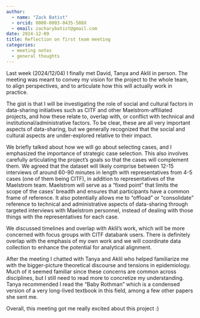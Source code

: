 ```yaml
---
author:
  - name: "Zack Batist"
  - orcid: 0000-0003-0435-508X
  - email: zacharybatist@gmail.com
date: 2024-12-09
title: Reflection on first team meeting
categories:
  - meeting notes
  - general thoughts
---
```


Last week (2024/12/04) I finally met David, Tanya and Aklil in person. The meeting was meant to convey my vision for the project to the whole team, to align perspectives, and to articulate how this will actually work in practice.

The gist is that I will be investigating the role of social and cultural factors in data-sharing initiatives such as CITF and other Maelstrom-affiliated projects, and how these relate to, overlap with, or conflict with technical and institutional/administrative factors. To be clear, these are all very important aspects of data-sharing, but we generally recognized that the social and cultural aspects are under-explored relative to their impact.

We briefly talked about how we will go about selecting cases, and I emphasized the importance of strategic case selection. This also involves carefully articulating the project's goals so that the cases will complement them. We agreed that the dataset will likely comprise between 12-15 interviews of around 60-90 minutes in length with representatives from 4-5 cases (one of them being CITF), in addition to representatives of the Maelstrom team. Maelstrom will serve as a "fixed point" that limits the scope of the cases' breadth and ensures that participants have a common frame of reference. It also potentially allows me to "offload" or "consolidate" reference to technical and administrative aspects of data-sharing through targeted interviews with Maelstrom personnel, instead of dealing with those things with the representatives for each case.

We discussed timelines and overlap with Aklil's work, which will be more concerned with focus groups with CITF databank users. There is definitely overlap with the emphasis of my own work and we will coordinate data collection to enhance the potential for analytical alignment.

After the meeting I chatted with Tanya and Aklil who helped familiarize me with the bigger-picture theoretical discourse and tensions in epidemiology. Much of it seemed familiar since these concerns are common across disciplines, but I still need to read more to concretize my understanding. Tanya recommended I read the "Baby Rothman" which is a condensed version of a very long-lived textbook in this field, among a few other papers she sent me.

Overall, this meeting got me really excited about this project :)
